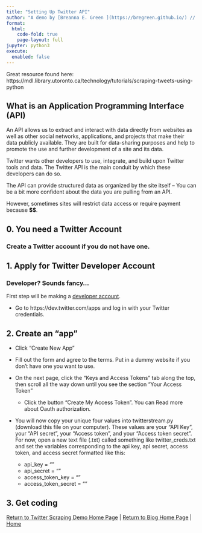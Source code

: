 ```yaml
---
title: "Setting Up Twitter API"
author: "A demo by [Breanna E. Green ](https://bregreen.github.io/) // Powered by [Quarto](https://quarto.org/docs/tools/jupyter-lab.html)"
format: 
  html:
    code-fold: true
    page-layout: full
jupyter: python3
execute: 
  enabled: false
---
```


Great resource found here: https://mdl.library.utoronto.ca/technology/tutorials/scraping-tweets-using-python

## What is an Application Programming Interface (API)

   An API allows us to extract and interact with data directly from websites as well as other social networks, applications, and projects that make their data publicly available. They are built for data-sharing purposes and help to promote the use and further development of a site and its data. 
   
   Twitter wants other developers to use, integrate, and build upon Twitter tools and data. The Twitter API is the main conduit by which these developers can do so.

   The API can provide structured data as organized by the site itself -- You can be a bit more confident about the data you are pulling from an API.
   
   However, sometimes sites will restrict data access or require payment because __**$$**__.


## 0. You need a Twitter Account

### Create a Twitter account if you do not have one.

## 1. Apply for Twitter Developer Account

### Developer? Sounds fancy...

First step will be making a [developer account](https://developer.twitter.com/en/solutions/academic-research).

 - Go to https://dev.twitter.com/apps and log in with your Twitter credentials.
 
## 2. Create an "app"

 - Click "Create New App"

 - Fill out the form and agree to the terms. Put in a dummy website if you don't have one you want to use.

 - On the next page, click the "Keys and Access Tokens" tab along the top, then scroll all the way down until you see the section "Your Access Token"
    - Click the button "Create My Access Token". You can Read more about Oauth authorization.

 - You will now copy your unique four values into twitterstream.py (download this file on your computer). These values are your "API Key", your "API secret", your "Access token", and your "Access token secret". For now, open a new text file (.txt) called something like twitter_creds.txt and set the variables corresponding to the api key, api secret, access token, and access secret formatted like this:
     - api_key = "<Enter api key>"
     - api_secret = "<Enter api secret>"
     - access_token_key = "<Enter your access token key here>"
     - access_token_secret = "<Enter your access token secret here>"
     
## 3. Get coding




[Return to Twitter Scraping Demo Home Page](https://bregreen.github.io/projects/Twitter_Scraping_Demo/#) | 
[Return to Blog Home Page](https://bregreen.github.io/blog.html#) | 
[Home](https://bregreen.github.io/#)